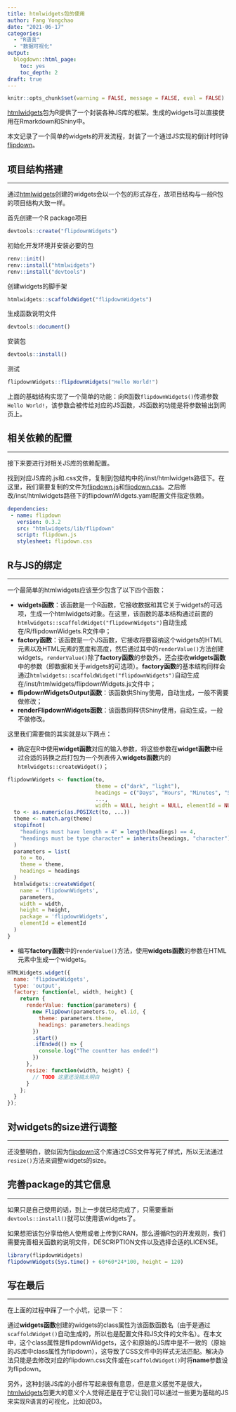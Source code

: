 ```yaml
---
title: htmlwidgets包的使用
author: Fang Yongchao
date: "2021-06-17"
categories:
  - "R语言"
  - "数据可视化"
output:
  blogdown::html_page:
    toc: yes
    toc_depth: 2
draft: true
---
```


```r
knitr::opts_chunk$set(warning = FALSE, message = FALSE, eval = FALSE)
```

[htmlwidgets](https://cran.r-project.org/web/packages/htmlwidgets/index.html)包为R提供了一个封装各种JS库的框架。生成的widgets可以直接使用在Rmarkdown和Shiny中。

本文记录了一个简单的widgets的开发流程，封装了一个通过JS实现的倒计时时钟[flipdown](https://github.com/PButcher/flipdown)。

## 项目结构搭建

-------------------------

通过[htmlwidgets](https://cran.r-project.org/web/packages/htmlwidgets/index.html)创建的widgets会以一个包的形式存在，故项目结构与一般R包的项目结构大致一样。

首先创建一个R package项目
```r
devtools::create("flipdownWidgets")
```

初始化开发环境并安装必要的包
```r
renv::init()
renv::install("htmlwidgets")
renv::install("devtools")
```

创建widgets的脚手架
```r
htmlwidgets::scaffoldWidget("flipdownWidgets")
```

生成函数说明文件
```r
devtools::document()
```

安装包
```r
devtools::install()
```

测试
```r
flipdownWidgets::flipdownWidgets("Hello World!")
```

上面的基础结构实现了一个简单的功能：向R函数`flipdownWidgets()`传递参数`Hello World!`，该参数会被传给对应的JS函数，JS函数的功能是将参数输出到网页上。

## 相关依赖的配置

-------------------------

接下来要进行对相关JS库的依赖配置。

找到对应JS库的.js和.css文件，复制到包结构中的/inst/htmlwidgets路径下。在这里，我们需要复制的文件为[flipdown.js](https://github.com/PButcher/flipdown/blob/master/dist/flipdown.js)和[flipdown.css](https://github.com/PButcher/flipdown/blob/master/dist/flipdown.css)。之后修改/inst/htmlwidgets路径下的flipdownWidgets.yaml配置文件指定依赖。
```yaml
dependencies:
 - name: flipdown
   version: 0.3.2
   src: "htmlwidgets/lib/flipdown"
   script: flipdown.js
   stylesheet: flipdown.css
```

## R与JS的绑定

-------------------------

一个最简单的htmlwidgets应该至少包含了以下四个函数：

- **widgets函数**：该函数是一个R函数，它接收数据和其它关于widgets的可选项，生成一个htmlwidgets对象。在这里，该函数的基本结构通过前面的`htmlwidgets::scaffoldWidget("flipdownWidgets")`自动生成在/R/flipdownWidgets.R文件中；
- **factory函数**：该函数是一个JS函数，它接收将要容纳这个widgets的HTML元素以及HTML元素的宽度和高度，然后通过其中的`renderValue()`方法创建widgets。`renderValue()`除了**factory函数**的参数外，还会接收**widgets函数**中的参数（即数据和关于widgets的可选项）。**factory函数**的基本结构同样会通过`htmlwidgets::scaffoldWidget("flipdownWidgets")`自动生成在/inst/htmlwidgets/flipdownWidgets.js文件中；
- **flipdownWidgetsOutput函数**：该函数供Shiny使用，自动生成，一般不需要做修改；
- **renderFlipdownWidgets函数**：该函数同样供Shiny使用，自动生成，一般不做修改。

这里我们需要做的其实就是以下两点：

- 确定在R中使用**widget函数**对应的输入参数，将这些参数在**widget函数**中经过合适的转换之后打包为一个列表传入**widgets函数**内的` htmlwidgets::createWidget()`；  
```r
flipdownWidgets <- function(to,
                            theme = c("dark", "light"),
                            headings = c("Days", "Hours", "Minutes", "Seconds"),
                            ...,
                            width = NULL, height = NULL, elementId = NULL) {
  to <- as.numeric(as.POSIXct(to, ...))
  theme <- match.arg(theme)
  stopifnot(
    "headings must have length = 4" = length(headings) == 4,
    "headings must be type character" = inherits(headings, "character")
  )
  parameters = list(
    to = to,
    theme = theme,
    headings = headings
  )
  htmlwidgets::createWidget(
    name = 'flipdownWidgets',
    parameters,
    width = width,
    height = height,
    package = 'flipdownWidgets',
    elementId = elementId
  )
}
```
- 编写**factory函数**中的`renderValue()`方法，使用**widgets函数**的参数在HTML元素中生成一个widgets。  
```js
HTMLWidgets.widget({
  name: 'flipdownWidgets',
  type: 'output',
  factory: function(el, width, height) {
    return {
      renderValue: function(parameters) {
        new FlipDown(parameters.to, el.id, {
          theme: parameters.theme,
          headings: parameters.headings
        })
        .start()
        .ifEnded(() => {
          console.log("The countter has ended!")
        })
      },
      resize: function(width, height) {
        // TODO 这里还没搞太明白
      }
    };
  }
});
```


## 对widgets的size进行调整

-------------------------

还没整明白，貌似因为[flipdown](https://github.com/PButcher/flipdown)这个库通过CSS文件写死了样式，所以无法通过`resize()`方法来调整widgets的size。

## 完善package的其它信息

-------------------------

如果只是自己使用的话，到上一步就已经完成了，只需要重新`devtools::install()`就可以使用该widgets了。

如果想把该包分享给他人使用或者上传到CRAN，那么遵循R包的开发规则，我们需要完善相关函数的说明文件，DESCRIPTION文件以及选择合适的LICENSE。

```r
library(flipdownWidgets)
flipdownWidgets(Sys.time() + 60*60*24*100, height = 120)
```

## 写在最后

-------------------------

在上面的过程中踩了一个小坑，记录一下：

通过**widgets函数**创建的widgets的class属性为该函数函数名（由于是通过`scaffoldWidget()`自动生成的，所以也是配置文件和JS文件的文件名）。在本文中，这个class属性是flipdownWidgets，这个和原始的JS库中是不一致的（原始的JS库中class属性为flipdown），这导致了CSS文件中的样式无法匹配。解决办法只能是去修改对应的flipdown.css文件或在`scaffoldWidget()`时将**name**参数设为flipdown。

另外，这种封装JS库的小部件写起来很有意思，但是意义感觉不是很大，[htmlwidgets](https://cran.r-project.org/web/packages/htmlwidgets/index.html)包更大的意义个人觉得还是在于它让我们可以通过一些更为基础的JS来实现R语言的可视化，比如说D3。


